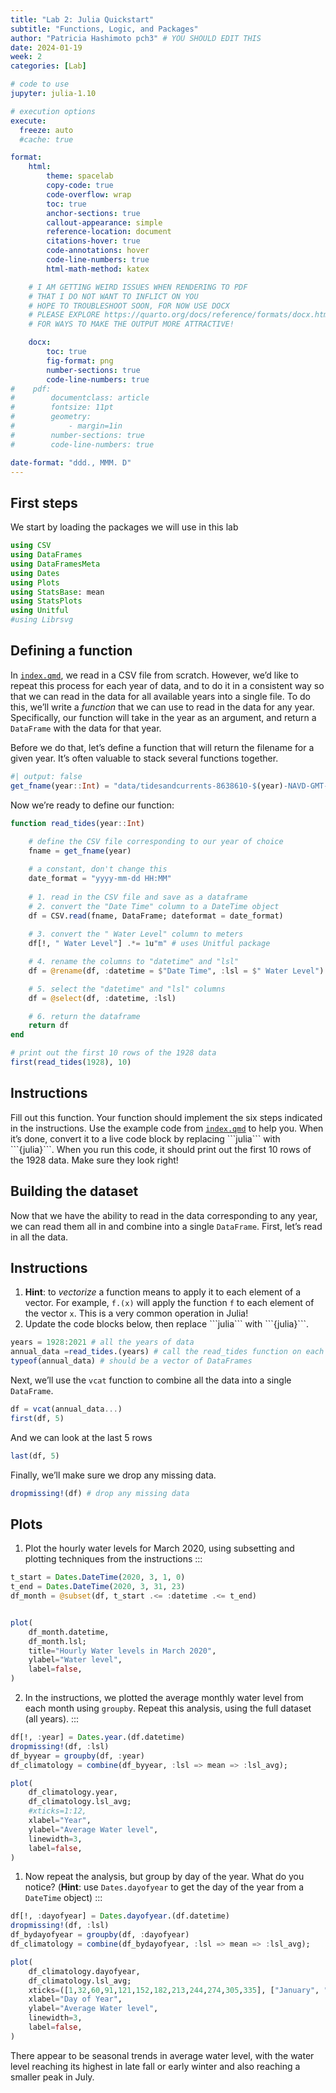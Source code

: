 ```yaml
---
title: "Lab 2: Julia Quickstart"
subtitle: "Functions, Logic, and Packages"
author: "Patricia Hashimoto pch3" # YOU SHOULD EDIT THIS
date: 2024-01-19
week: 2
categories: [Lab]

# code to use
jupyter: julia-1.10

# execution options
execute:
  freeze: auto  
  #cache: true

format: 
    html:
        theme: spacelab
        copy-code: true
        code-overflow: wrap
        toc: true
        anchor-sections: true
        callout-appearance: simple
        reference-location: document
        citations-hover: true
        code-annotations: hover
        code-line-numbers: true
        html-math-method: katex

    # I AM GETTING WEIRD ISSUES WHEN RENDERING TO PDF
    # THAT I DO NOT WANT TO INFLICT ON YOU
    # HOPE TO TROUBLESHOOT SOON, FOR NOW USE DOCX
    # PLEASE EXPLORE https://quarto.org/docs/reference/formats/docx.html
    # FOR WAYS TO MAKE THE OUTPUT MORE ATTRACTIVE!

    docx: 
        toc: true
        fig-format: png
        number-sections: true
        code-line-numbers: true
#    pdf:
#        documentclass: article
#        fontsize: 11pt
#        geometry:
#            - margin=1in  
#        number-sections: true
#        code-line-numbers: true

date-format: "ddd., MMM. D"
---
```


## First steps

We start by loading the packages we will use in this lab

```julia
using CSV
using DataFrames
using DataFramesMeta
using Dates
using Plots
using StatsBase: mean
using StatsPlots
using Unitful
#using Librsvg
```

## Defining a function

In [`index.qmd`](index.qmd), we read in a CSV file from scratch.
However, we'd like to repeat this process for each year of data, and to do it in a consistent way so that we can read in the data for all available years into a single file.
To do this, we'll write a *function* that we can use to read in the data for any year.
Specifically, our function will take in the year as an argument, and return a `DataFrame` with the data for that year.

Before we do that, let's define a function that will return the filename for a given year.
It's often valuable to stack several functions together.

```julia
#| output: false
get_fname(year::Int) = "data/tidesandcurrents-8638610-$(year)-NAVD-GMT-metric.csv"
```

Now we're ready to define our function:

```julia

function read_tides(year::Int)
    
    # define the CSV file corresponding to our year of choice
    fname = get_fname(year)

    # a constant, don't change this
    date_format = "yyyy-mm-dd HH:MM"
    
    # 1. read in the CSV file and save as a dataframe
    # 2. convert the "Date Time" column to a DateTime object
    df = CSV.read(fname, DataFrame; dateformat = date_format)
    
    # 3. convert the " Water Level" column to meters
    df[!, " Water Level"] .*= 1u"m" # uses Unitful package

    # 4. rename the columns to "datetime" and "lsl"
    df = @rename(df, :datetime = $"Date Time", :lsl = $" Water Level")

    # 5. select the "datetime" and "lsl" columns
    df = @select(df, :datetime, :lsl)

    # 6. return the dataframe
    return df 
end

# print out the first 10 rows of the 1928 data
first(read_tides(1928), 10) 
```

::: {.callout-important}
## Instructions

Fill out this function.
Your function should implement the six steps indicated in the instructions.
Use the example code from [`index.qmd`](index.qmd) to help you.
When it's done, convert it to a live code block by replacing \```julia\``` with \```{julia}\```.
When you run this code, it should print out the first 10 rows of the 1928 data.
Make sure they look right!
:::

## Building the dataset

Now that we have the ability to read in the data corresponding to any year, we can read them all in and combine into a single `DataFrame`.
First, let's read in all the data.

::: {.callout-important}
## Instructions

1. **Hint**: to _vectorize_ a function means to apply it to each element of a vector. For example, `f.(x)` will apply the function `f` to each element of the vector `x`. This is a very common operation in Julia!
1. Update the code blocks below, then replace \```julia\``` with \```{julia}\```.
:::

```julia
years = 1928:2021 # all the years of data
annual_data =read_tides.(years) # call the read_tides function on each year (see hint above!)
typeof(annual_data) # should be a vector of DataFrames
```

Next, we'll use the `vcat` function to combine all the data into a single `DataFrame`.

```julia
df = vcat(annual_data...)
first(df, 5)
```

And we can look at the last 5 rows

```julia
last(df, 5)
```

Finally, we'll make sure we drop any missing data.

```julia
dropmissing!(df) # drop any missing data
```

## Plots

1. Plot the hourly water levels for March 2020, using subsetting and plotting techniques from the instructions
:::

```julia
t_start = Dates.DateTime(2020, 3, 1, 0)
t_end = Dates.DateTime(2020, 3, 31, 23)
df_month = @subset(df, t_start .<= :datetime .<= t_end)


plot(
    df_month.datetime,
    df_month.lsl;
    title="Hourly Water levels in March 2020",
    ylabel="Water level",
    label=false,
)
```

2. In the instructions, we plotted the average monthly water level from each month using `groupby`. Repeat this analysis, using the full dataset (all years). 
:::

```julia
df[!, :year] = Dates.year.(df.datetime)
dropmissing!(df, :lsl)
df_byyear = groupby(df, :year)
df_climatology = combine(df_byyear, :lsl => mean => :lsl_avg);

plot(
    df_climatology.year,
    df_climatology.lsl_avg;
    #xticks=1:12,
    xlabel="Year",
    ylabel="Average Water level",
    linewidth=3,
    label=false,
)
```

1. Now repeat the analysis, but group by day of the year. What do you notice? (**Hint**: use `Dates.dayofyear` to get the day of the year from a `DateTime` object)
:::

```julia
df[!, :dayofyear] = Dates.dayofyear.(df.datetime)
dropmissing!(df, :lsl)
df_bydayofyear = groupby(df, :dayofyear)
df_climatology = combine(df_bydayofyear, :lsl => mean => :lsl_avg);

plot(
    df_climatology.dayofyear,
    df_climatology.lsl_avg;
    xticks=([1,32,60,91,121,152,182,213,244,274,305,335], ["January", "February", "March", "April", "June", "July", "August", "September", "October", "November", "December"]),
    xlabel="Day of Year",
    ylabel="Average Water level",
    linewidth=3,
    label=false,
)
```

There appear to be seasonal trends in average water level, with the water level reaching its highest in late fall or early winter and also reaching a smaller peak in July.